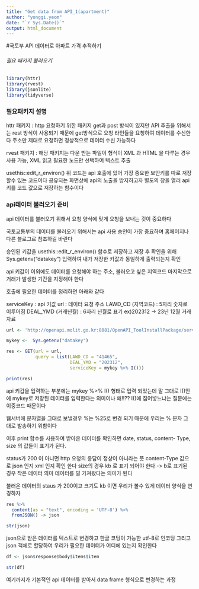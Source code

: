 ```yaml
---
title: "Get data from API_1(apartment)"
author: "yonggi.yeom"
date: "`r Sys.Date()`"
output: html_document
---
```


#국토부 API 데이터로 아파트 가격 추적하기

###### 필요 패키지 불러오기
```r
library(httr)
library(rvest)
library(jsonlite)
library(tidyverse)
```

### 필요패키지 설명
httr 패키지 :  http 요청하기 위한 패키지 
get과 post 방식이 있지만 API 추출을 위해서는 rest 방식이 사용되기 때문에
get방식으로 요청 라인들을 요청하여 데이터를 수신한다
주소만 제대로 요청하면 정상적으로 데이터 수신 가능하다

rvest 패키지 : 해당 패키지는 다운 받는 파일이 형식이 XML 과 HTML 을 다루는 경우 사용 가능, XML 읽고 필요한 노드만 선택하여 텍스트 추출 


usethis::edit_r_environ()
위 코드는 api 호출에 있어 가장 중요한 보안키를 따로 저장할수 있는 코드이다
공유되는 화면상에 api의 노출을 방지하고자 별도의 창을 열러 api 키를 코드 값으로 
저장하는 함수이다

### api데이터 불러오기 준비
api 데이터를 불러오기 위해서 요청 양식에 맞게 요청을 보내는 것이 중요하다

국토교통부의 데이터를 불러오기 위해서는 api 사용 승인이 가장 중요하며 
홈페이지나 다른 블로그르 참조하길 바란다

승인된 키값을 usethis::edit_r_environ() 함수로 저장하고
저장 후 확인을 위해 
Sys.getenv("datakey") 입력하여 내가 저장한 키값과 동일하게 출력되는지 확인

api 키값이 이외에도 데이터를 요청해야 하는 주소, 불러오고 싶은 지역코드
마지막으로 거래가 발생한 기간을 지정해야 한다

호출에 필요한 데이터를 정리하면 아래와 같다

serviceKey : api 키값
url : 데이터 요청 주소 
LAWD_CD (지역코드) :  5자리 숫자로 이루어짐
DEAL_YMD (거래년월) : 6자리 년월로 표기 ex)202312 -> 23년 12월 거래 자료



```r
url <- 'http://openapi.molit.go.kr:8081/OpenAPI_ToolInstallPackage/service/rest/RTMSOBJSvc/getRTMSDataSvcAptTrade'

mykey <-  Sys.getenv("datakey")

res <- GET(url = url,
           query = list(LAWD_CD = "41465",
                        DEAL_YMD = "202312",
                        serviceKey = mykey %>% I()))

print(res)
```

api 키갑을 입력하는 부분에는 mykey %>% I() 형태로 입력 되었는데
말 그대로 I()안에 mykey로 저장된 데이터를 입력한다는 의미이나 왜!!??
I()에 집어넣느냐는 질문에는 이중코드 때문이다

웹서버에 문자열을 그대로 보낼경우 %는 %25로 변경 되기 때문에
우리는 % 문자 그대로 발송하기 위함이다

이후 print 함수를 사용하여 받아온 데이터를 확인하면
date, status, content- Type, size 의 값들이 표기가 된다.

status가 200 이 아니면 http 요청의 응담이 정상이 아니라는 뜻
content-Type 값으로 json 인지 xml 인지 확인 한다
size의 경우 kb 로 표기 되어야 한다 
-> b로 표기된 경우 작은 데이터 의미 데이터를 덜 가져왔다는 의미가 된다


불러온 데이터의 staus 가 200이고 크기도 kb 이면 우리가 볼수 있게
데이터 양식을 변경하자

```r
res %>% 
  content(as = "text", encoding = 'UTF-8') %>% 
  fromJSON() -> json

str(json)
```

json으로 받은 데이터를 텍스트로 변경하고 한글 코딩이 가능한 utf-8로 인코딩
그리고 json 객체로 할당하여 우리가 필요한 데이터가 어디에 있는지 확인한다

```r
df <- json$response$body$items$item

str(df)

```

여기까지가 기본적인 api 데이터를 받아서 data frame 형식으로 변경하는 과정










